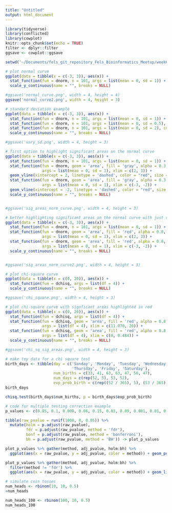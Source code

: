 ```yaml
---
title: "Untitled"
output: html_document
---
```


```r
library(tidyverse)
library(conflicted)
library(cowplot)
knitr::opts_chunk$set(echo = TRUE)
filter <- dplyr::filter
ggsave <- cowplot::ggsave
```

```r
setwd('~/Documents/fels_git_repository_Fels_Bioinformatics_Meetup/week6/')
```

```r
# plot normal curve
ggplot(data = tibble(x = c(-3, 3)), aes(x)) +
  stat_function(fun = dnorm, n = 101, args = list(mean = 0, sd = 1)) +
  scale_y_continuous(name = "", breaks = NULL)

#ggsave('normal_curve.png', width = 4, height = 4)
ggsave('normal_curve2.png', width = 4, height = 3)
```

```r
# standard deviation example
ggplot(data = tibble(x = c(-3, 3)), aes(x)) +
  stat_function(fun = dnorm, n = 101, args = list(mean = 0, sd = 1)) +
  stat_function(fun = dnorm, n = 101, args = list(mean = 0, sd = 0.5), color = 'red') +
  stat_function(fun = dnorm, n = 101, args = list(mean = 0, sd = 2), color = 'darkblue') +
  scale_y_continuous(name = "", breaks = NULL)

#ggsave('vary_sd.png', width = 4, height = 3)
```

```r
# first option to highlight significant areas on the normal curve
ggplot(data = tibble(x = c(-3, 3)), aes(x)) +
  stat_function(fun = dnorm, n = 101, args = list(mean = 0, sd = 1)) +
  stat_function(fun = dnorm, geom = 'area', fill = 'gray', alpha = 0.3, 
                args = list(mean = 0, sd = 1), xlim = c(2, 3)) +
  geom_vline(xintercept = 2, linetype = 'dashed', color = "red", size = 0.5) + 
  stat_function(fun = dnorm, geom = 'area', fill = 'gray', alpha = 0.3, 
                args = list(mean = 0, sd = 1), xlim = c(-3, -2)) +
  geom_vline(xintercept = -2, linetype = 'dashed', color = "red", size = 0.5) + 
  scale_y_continuous(name = "", breaks = NULL) 


#ggsave('sig_areas_norm_curve.png', width = 4, height = 3)
```

```r
# better highlighting significant areas on the normal curve with just red
ggplot(data = tibble(x = c(-3, 3)), aes(x)) +
  stat_function(fun = dnorm, n = 101, args = list(mean = 0, sd = 1)) +
  stat_function(fun = dnorm, geom = 'area', fill = 'red', alpha = 0.8,  
                args = list(mean = 0, sd = 1), xlim = c(2, 3)) +
  stat_function(fun = dnorm, geom = 'area', fill = 'red', alpha = 0.8,
                args = list(mean = 0, sd = 1), xlim = c(-3, -2)) +
  scale_y_continuous(name = "", breaks = NULL) 


#ggsave('sig_areas_norm_curve2.png', width = 4, height = 3)
```

```r
# plot chi-square curve
ggplot(data = tibble(x = c(0, 20)), aes(x)) +
  stat_function(fun = dchisq, args = list(df = 4)) +
  scale_y_continuous(name = "", breaks = NULL)

#ggsave('chi_square.png', width = 4, height = 3)
```

```r
# plot chi-square curve with signficant areas highlighted in red
ggplot(data = tibble(x = c(0, 20)), aes(x)) +
  stat_function(fun = dchisq, args = list(df = 4)) +
  stat_function(fun = dchisq, geom = 'area', fill = 'red', alpha = 0.8,
                args = list(df = 4), xlim = c(11.070, 20)) +
  stat_function(fun = dchisq, geom = 'area', fill = 'red', alpha = 0.8,
                args = list(df = 4), xlim = c(0, 0.484)) +
  scale_y_continuous(name = "", breaks = NULL)

#ggsave('chi_sq_sig_areas.png', width = 4, height = 3)
```

```r
# make toy data for a chi square test
birth_days <- tibble(day = c('Sunday', 'Monday', 'Tuesday', 'Wednesday', 
                             'Thursday', 'Friday', 'Saturday'), 
                     num_births = c(33, 41, 63, 63, 47, 56, 47), 
                     num_days = c(rep(52, 5), 53, 52), 
                     exp_prob_birth = c(rep((52 / 365), 5), (53 / 365), (52 / 365)))
birth_days

chisq.test(birth_days$num_births, p = birth_days$exp_prob_birth)
```

```r
# code for multiple testing correction example
p_values <- c(0.05, 0.1, 0.008, 0.06, 0.15, 0.03, 0.09, 0.001, 0.01, 0.02)
```

```r
tibble(raw_pvalue = runif(1000, 0, 0.05)) %>% 
  mutate(holm = p.adjust(raw_pvalue), 
         fdr = p.adjust(raw_pvalue, method = 'fdr'),
         bonf = p.adjust(raw_pvalue, method = 'bonferroni'),
         bh = p.adjust(raw_pvalue, method = 'BH')) -> plot_p_values

plot_p_values %>% gather(method, adj_pvalue, holm:bh) %>%
  ggplot(aes(x = raw_pvalue, y = adj_pvalue, color = method)) + geom_point(alpha = 0.2)

plot_p_values %>% gather(method, adj_pvalue, holm:bh) %>%
  filter(method != 'fdr') %>%
  ggplot(aes(x = raw_pvalue, y = adj_pvalue, color = method)) + geom_line()
```

```r
# simulate coin tosses
num_heads <- rbinom(10, 10, 0.5)
>num_heads

num_heads_100 <- rbinom(100, 10, 0.5)
num_heads_100
```